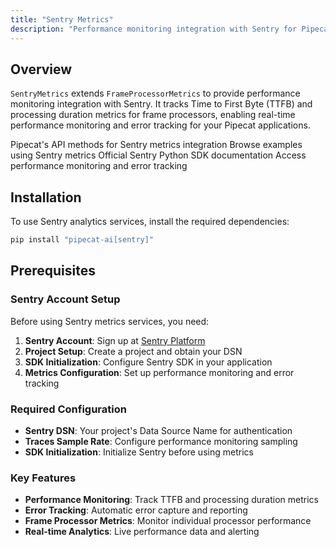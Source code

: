 ```yaml
---
title: "Sentry Metrics"
description: "Performance monitoring integration with Sentry for Pipecat frame processors"
---
```


## Overview

`SentryMetrics` extends `FrameProcessorMetrics` to provide performance monitoring integration with Sentry. It tracks Time to First Byte (TTFB) and processing duration metrics for frame processors, enabling real-time performance monitoring and error tracking for your Pipecat applications.

<CardGroup cols={2}>
  <Card
    title="Sentry Metrics API Reference"
    icon="code"
    href="https://reference-server.pipecat.ai/en/latest/api/pipecat.processors.metrics.sentry.html"
  >
    Pipecat's API methods for Sentry metrics integration
  </Card>
  <Card
    title="Example Implementation"
    icon="play"
    href="https://github.com/pipecat-ai/pipecat-examples/tree/main/sentry-metrics"
  >
    Browse examples using Sentry metrics
  </Card>
  <Card
    title="Sentry Documentation"
    icon="book"
    href="https://docs.sentry.io/platforms/python/"
  >
    Official Sentry Python SDK documentation
  </Card>
  <Card title="Sentry Platform" icon="chart-line" href="https://sentry.io/">
    Access performance monitoring and error tracking
  </Card>
</CardGroup>

## Installation

To use Sentry analytics services, install the required dependencies:

```bash
pip install "pipecat-ai[sentry]"
```

## Prerequisites

### Sentry Account Setup

Before using Sentry metrics services, you need:

1. **Sentry Account**: Sign up at [Sentry Platform](https://sentry.io/)
2. **Project Setup**: Create a project and obtain your DSN
3. **SDK Initialization**: Configure Sentry SDK in your application
4. **Metrics Configuration**: Set up performance monitoring and error tracking

### Required Configuration

- **Sentry DSN**: Your project's Data Source Name for authentication
- **Traces Sample Rate**: Configure performance monitoring sampling
- **SDK Initialization**: Initialize Sentry before using metrics

### Key Features

- **Performance Monitoring**: Track TTFB and processing duration metrics
- **Error Tracking**: Automatic error capture and reporting
- **Frame Processor Metrics**: Monitor individual processor performance
- **Real-time Analytics**: Live performance data and alerting
